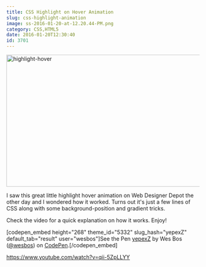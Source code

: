 ```yaml
---
title: CSS Highlight on Hover Animation
slug: css-highlight-animation
image: ss-2016-01-20-at-12.20.44-PM.png
category: CSS,HTML5
date: 2016-01-20T12:30:40
id: 3701
---
```


<img src="highlight-hover.gif" alt="highlight-hover" width="633" height="344" class="aligncenter size-full wp-image-3702" />

I saw this great little highlight hover animation on Web Designer Depot the other day and I wondered how it worked. Turns out it's just a few lines of CSS along with some background-position and gradient tricks.

Check the video for a quick explanation on how it works. Enjoy!

[codepen_embed height="268" theme_id="5332" slug_hash="yepexZ" default_tab="result" user="wesbos"]See the Pen <a href='http://codepen.io/wesbos/pen/yepexZ/'>yepexZ</a> by Wes Bos (<a href='http://codepen.io/wesbos'>@wesbos</a>) on <a href='http://codepen.io'>CodePen</a>.[/codepen_embed]

https://www.youtube.com/watch?v=qii-5ZpLLYY